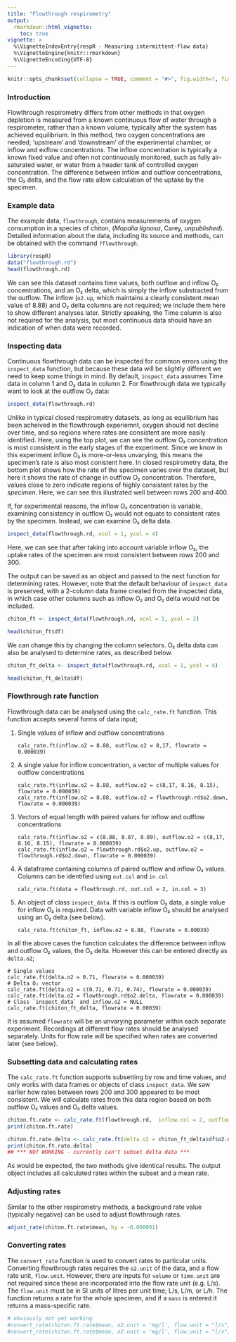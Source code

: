 ```yaml
---
title: "Flowthrough respirometry"
output: 
  rmarkdown::html_vignette:
    toc: true
vignette: >
  %\VignetteIndexEntry{respR - Measuring intermittent-flow data}
  %\VignetteEngine{knitr::rmarkdown}
  %\VignetteEncoding{UTF-8}
---
```


```r
knitr::opts_chunk$set(collapse = TRUE, comment = "#>", fig.width=7, fig.height=7)
```

### Introduction

Flowthrough respirometry differs from other methods in that oxygen depletion is measured from a known continuous flow of water through a respirometer, rather than a known volume, typically after the system has achieved equilibrium. In this method, two oxygen concentrations are needed; 'upstream' and 'downstream' of the experimental chamber, or inflow and exflow concentrations. The inflow concentration is typically a known fixed value and often not continuously monitored, such as fully air-saturated water, or water from a header tank of controlled oxygen concentration. The difference between inflow and outflow concentrations, the O₂ delta, and the flow rate allow calculation of the uptake by the specimen.

### Example data

The example data, `flowthrough`, contains measurements of oxygen consumption in a species of chiton, (*Mopalia lignosa*, Carey, *unpublished*).  Detailed information about the data, including its source and methods, can be obtained with the command `?flowthrough`. 

```r
library(respR)
data("flowthrough.rd")
head(flowthrough.rd)
```

We can see this dataset contains time values, both outflow and inflow O₂ concentrations, and an O₂ delta, which is simply the inflow substracted from the outflow. The inflow (`o2.up`, which maintains a clearly consistent mean value of 8.88) and O₂ delta columns are not required; we include them here to show different analyses later. Strictly speaking, the Time column is also not required for the analysis, but most continuous data should have an indication of when data were recorded. 

### Inspecting data
Continuous flowthrough data can be inspected for common errors using the `inspect_data` function, but because these data will be slightly different we need to keep some things in mind. By default, `inspect_data` assumes Time data in column 1 and O₂ data in column 2. For flowthrough data we typically want to look at the outflow O₂ data:

```r
inspect_data(flowthrough.rd)
```

Unlike in typical closed respirometry datasets, as long as equilibrium has been acheived in the flowthrough experiemnt, oxygen should not decline over time, and so regions where rates are consistent are more easily identified. Here, using the top plot, we can see the outflow O₂ concentration is most consistent in the early stages of the experiment. Since we know in this experiment inflow O₂ is more-or-less unvarying, this means the specimen's rate is also most conistent here. In closed respirometry data, the bottom plot shows how the rate of the specimen varies over the dataset, but here it shows the rate of change in outflow O₂ concentration. Therefore, values close to zero indicate regions of highly consistent rates by the _specimen_. Here, we can see this illustrated well between rows 200 and 400.

If, for experimental reasons, the inflow O₂ concentration is variable, examining consistency in outflow O₂ would not equate to consistent rates by the specimen. Instead, we can examine O₂ delta data. 

```r
inspect_data(flowthrough.rd, xcol = 1, ycol = 4)
```

Here, we can see that after taking into account variable inflow O₂, the uptake rates of the specimen are most consistent between rows 200 and 300. 

The output can be saved as an object and passed to the next function for determining rates. However, note that the default behaviour of `inspect_data` is preserved, with a 2-column data frame created from the inspected data, in which case other columns such as inflow O₂ and O₂ delta would not be included. 
```r
chiton_ft <- inspect_data(flowthrough.rd, xcol = 1, ycol = 2)
```
```r
head(chiton_ft$df)
```

We can change this by changing the column selectors. O₂ delta data can also be analysed to determine rates, as described below. 
```r
chiton_ft_delta <- inspect_data(flowthrough.rd, xcol = 1, ycol = 4)
```
```r
head(chiton_ft_delta$df)
```

### Flowthrough rate function
Flowthrough data can be analysed using the `calc_rate.ft` function. This function accepts several forms of data input; 

1. Single values of inflow and outflow concentrations

    ```calc_rate.ft(inflow.o2 = 8.88, outflow.o2 = 8,17, flowrate = 0.000039)```

2. A single value for inflow concentration, a vector of multiple values for outflow concentrations

    ```calc_rate.ft(inflow.o2 = 8.88, outflow.o2 = c(8,17, 8.16, 8.15), flowrate = 0.000039)```  
    ```calc_rate.ft(inflow.o2 = 8.88, outflow.o2 = flowthrough.rd$o2.down, flowrate = 0.000039)```

3. Vectors of equal length with paired values for inflow and outflow concentrations

    ```calc_rate.ft(inflow.o2 = c(8.88, 8.87, 8.89), outflow.o2 = c(8,17, 8.16, 8.15), flowrate = 0.000039)```   
    ```calc_rate.ft(inflow.o2 = flowthrough.rd$o2.up, outflow.o2 = flowthrough.rd$o2.down, flowrate = 0.000039)```

4. A dataframe containing columns of paired outflow and inflow O₂ values. Columns can be identified using `out.col` and `in.col`  

    ```calc_rate.ft(data = flowthrough.rd, out.col = 2, in.col = 3)```

5. An object of class `inspect_data`. If this is outflow O₂ data, a single value for inflow O₂ is required. Data with variable inflow O₂ should be analysed using an O₂ delta (see below).

    ```calc_rate.ft(chiton_ft, inflow.o2 = 8.88, flowrate = 0.00039)```  
    
In all the above cases the function calculates the difference between inflow and outflow O₂ values, the O₂ delta. However this can be entered directly as `delta.o2`;

```
# Single values
calc_rate.ft(delta.o2 = 0.71, flowrate = 0.000039) 
# Delta O₂ vector
calc_rate.ft(delta.o2 = c(0.71, 0.71, 0.74), flowrate = 0.000039)
calc_rate.ft(delta.o2 = flowthrough.rd$o2.delta, flowrate = 0.000039)
# Class `inspect_data` and inflow.o2 = NULL
calc_rate.ft(chiton_ft_delta, flowrate = 0.00039)
```


It is assumed `flowrate` will be an unvarying parameter within each separate experiment. Recordings at different flow rates should be analysed separately. Units for flow rate will be specified when rates are converted later (see below). 

### Subsetting data and calculating rates

The `calc_rate.ft` function supports subsetting by row and time values, and only works with data frames or objects of class `inspect_data`. We saw earlier how rates between rows 200 and 300 appeared to be most consistent. We will calculate rates from this data region based on both outflow O₂ values and O₂ delta values. 

```r
chiton.ft.rate <- calc_rate.ft(flowthrough.rd,  inflow.col = 2, outflow.col = 3, flowrate = 0.000039, from = 200, to = 300, by = "row")
print(chiton.ft.rate)
```
```r
chiton.ft.rate.delta <- calc_rate.ft(delta.o2 = chiton_ft_delta$df$o2.delta, flowrate = 0.000039, from = 200, to = 300, by = "row")
print(chiton.ft.rate.delta)
## *** NOT WORKING - currently can't subset delta data ***
```

As would be expected, the two methods give identical results. The output object includes all calculated rates within the subset and a mean rate.

### Adjusting rates

Similar to the other respirometry methods, a background rate value (typically negative) can be used to adjust flowthrough rates. 
``` r
adjust_rate(chiton.ft.rate$mean, by = -0.000001)
```

### Converting rates

The `convert_rate` function is used to convert rates to particular units. Converting flowthrough rates requires the `o2.unit` of the data, and a flow rate unit, `flow.unit`. However, there are inputs for `volume` or `time.unit` are not required since these are incorporated into the flow rate unit (e.g. L/s). The `flow.unit` must be in SI units of litres per unit time; L/s, L/m, or L/h. The function returns a rate for the whole specimen, and if a `mass` is entered it returns a mass-specific rate. 

```r
# obviously not yet working
#convert_rate(chiton.ft.rate$mean, o2.unit = 'mg/l', flow.unit = "l/s", output.unit = "mg/h")
#convert_rate(chiton.ft.rate$mean, o2.unit = 'mg/l', flow.unit = "l/s", mass = output.unit = "mg/h/g")
```

